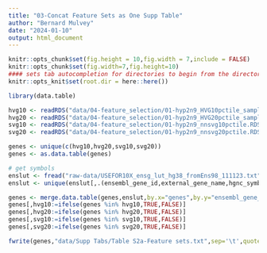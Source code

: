 ```yaml
---
title: "03-Concat Feature Sets as One Supp Table"
author: "Bernard Mulvey"
date: "2024-01-10"
output: html_document
---
```


```r
knitr::opts_chunk$set(fig.height = 10,fig.width = 7,include = FALSE)
knitr::opts_chunk$set(fig.width=7,fig.height=10)
#### sets tab autocompletion for directories to begin from the directory containing the .Rproj session, instead of the script's directory if different
knitr::opts_knit$set(root.dir = here::here())

library(data.table)
```

```r
hvg10 <- readRDS("data/04-feature_selection/01-hyp2n9_HVG10pctile_sample-blocked.RDS")
hvg20 <- readRDS("data/04-feature_selection/01-hyp2n9_HVG20pctile_sample-blocked.RDS")
svg10 <- readRDS("data/04-feature_selection/01-hyp2n9_nnsvg10pctile.RDS")
svg20 <- readRDS("data/04-feature_selection/01-hyp2n9_nnsvg20pctile.RDS")

genes <- unique(c(hvg10,hvg20,svg10,svg20))
genes <- as.data.table(genes)

# get symbols
enslut <- fread("raw-data/USEFOR10X_ensg_lut_hg38_fromEns98_111123.txt")
enslut <- unique(enslut[,.(ensembl_gene_id,external_gene_name,hgnc_symbol)])

genes <- merge.data.table(genes,enslut,by.x="genes",by.y="ensembl_gene_id")
genes[,hvg10:=ifelse(genes %in% hvg10,TRUE,FALSE)]
genes[,hvg20:=ifelse(genes %in% hvg20,TRUE,FALSE)]
genes[,svg10:=ifelse(genes %in% svg10,TRUE,FALSE)]
genes[,svg20:=ifelse(genes %in% svg20,TRUE,FALSE)]

fwrite(genes,"data/Supp Tabs/Table S2a-Feature sets.txt",sep='\t',quote=F)
```
